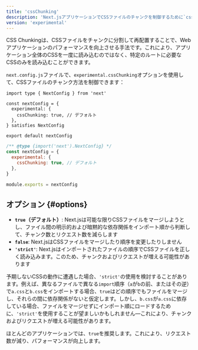 ```yaml
---
title: 'cssChunking'
description: 'Next.jsアプリケーションでCSSファイルのチャンクを制御するために`cssChunking`オプションを使用します。'
version: 'experimental'
---
```


CSS Chunkingは、CSSファイルをチャンクに分割して再配置することで、Webアプリケーションのパフォーマンスを向上させる手法です。これにより、アプリケーション全体のCSSを一度に読み込むのではなく、特定のルートに必要なCSSのみを読み込むことができます。

`next.config.js`ファイルで、`experimental.cssChunking`オプションを使用して、CSSファイルのチャンク方法を制御できます：

<Tabs>
<TabItem value="tsx" label="TypeScript">

```tsx title="next.config.ts" switcher
import type { NextConfig } from 'next'

const nextConfig = {
  experimental: {
    cssChunking: true, // デフォルト
  },
} satisfies NextConfig

export default nextConfig
```

</TabItem>
<TabItem value="js" label="JavaScript">

```js title="next.config.js" switcher
/** @type {import('next').NextConfig} */
const nextConfig = {
  experimental: {
    cssChunking: true, // デフォルト
  },
}

module.exports = nextConfig
```

</TabItem>
</Tabs>

## オプション {#options}

- **`true`（デフォルト）**: Next.jsは可能な限りCSSファイルをマージしようとし、ファイル間の明示的および暗黙的な依存関係をインポート順から判断して、チャンク数とリクエスト数を減らします
- **`false`**: Next.jsはCSSファイルをマージしたり順序を変更したりしません
- **`'strict'`**: Next.jsはインポートされたファイルの順序でCSSファイルを正しく読み込みます。このため、チャンクおよびリクエストが増える可能性があります

予期しないCSSの動作に遭遇した場合、`'strict'`の使用を検討することがあります。例えば、異なるファイルで異なる`import`順序（`a`が`b`の前、またはその逆）で`a.css`と`b.css`をインポートする場合、`true`はどの順序でもファイルをマージし、それらの間に依存関係がないと仮定します。しかし、`b.css`が`a.css`に依存している場合、ファイルをマージせずにインポート順にロードするために、`'strict'`を使用することが望ましいかもしれません—これにより、チャンクおよびリクエストが増える可能性があります。

ほとんどのアプリケーションでは、`true`を推奨します。これにより、リクエスト数が減り、パフォーマンスが向上します。
